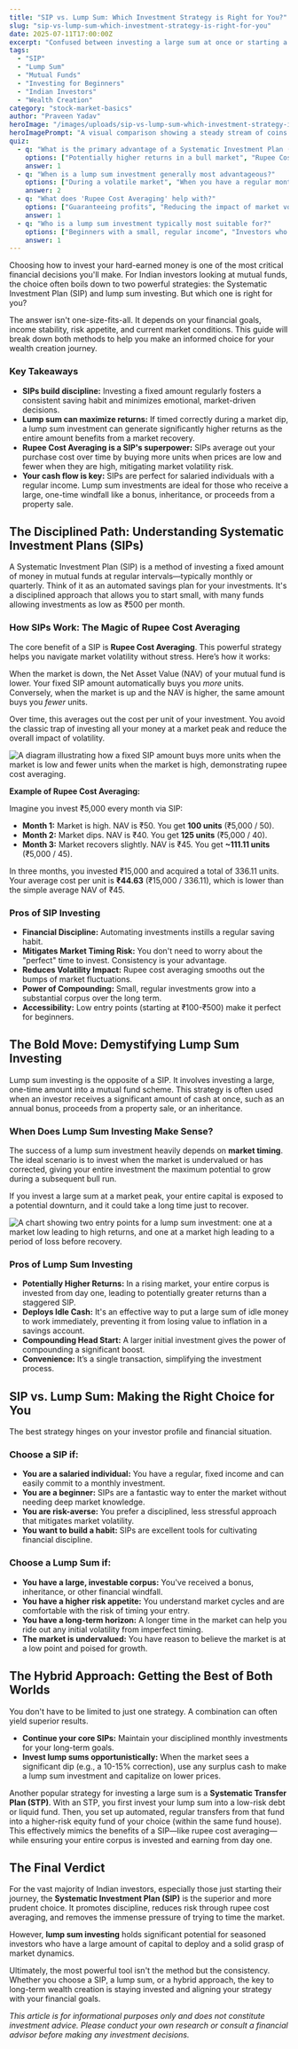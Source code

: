 ```yaml
---
title: "SIP vs. Lump Sum: Which Investment Strategy is Right for You?"
slug: "sip-vs-lump-sum-which-investment-strategy-is-right-for-you"
date: 2025-07-11T17:00:00Z
excerpt: "Confused between investing a large sum at once or starting a monthly SIP? This guide breaks down the pros and cons of both SIP and lump sum investing to help you choose the best strategy for your financial goals in India."
tags:
  - "SIP"
  - "Lump Sum"
  - "Mutual Funds"
  - "Investing for Beginners"
  - "Indian Investors"
  - "Wealth Creation"
category: "stock-market-basics"
author: "Praveen Yadav"
heroImage: "/images/uploads/sip-vs-lump-sum-which-investment-strategy-is-right-for-you/hero-image.jpg"
heroImagePrompt: "A visual comparison showing a steady stream of coins flowing into a plant for SIP and a single large bag of money being planted for a lump sum, representing two different investment strategies."
quiz:
  - q: "What is the primary advantage of a Systematic Investment Plan (SIP)?"
    options: ["Potentially higher returns in a bull market", "Rupee Cost Averaging", "A one-time investment process"]
    answer: 1
  - q: "When is a lump sum investment generally most advantageous?"
    options: ["During a volatile market", "When you have a regular monthly income", "When the market is low and expected to rise"]
    answer: 2
  - q: "What does 'Rupee Cost Averaging' help with?"
    options: ["Guaranteeing profits", "Reducing the impact of market volatility", "Timing the market perfectly"]
    answer: 1
  - q: "Who is a lump sum investment typically most suitable for?"
    options: ["Beginners with a small, regular income", "Investors who have received a large, one-time amount like a bonus or inheritance", "Those who are afraid of market risks"]
    answer: 1
---
```


Choosing how to invest your hard-earned money is one of the most critical financial decisions you'll make. For Indian investors looking at mutual funds, the choice often boils down to two powerful strategies: the Systematic Investment Plan (SIP) and lump sum investing. But which one is right for you?

The answer isn't one-size-fits-all. It depends on your financial goals, income stability, risk appetite, and current market conditions. This guide will break down both methods to help you make an informed choice for your wealth creation journey.

### Key Takeaways

*   **SIPs build discipline:** Investing a fixed amount regularly fosters a consistent saving habit and minimizes emotional, market-driven decisions.
*   **Lump sum can maximize returns:** If timed correctly during a market dip, a lump sum investment can generate significantly higher returns as the entire amount benefits from a market recovery.
*   **Rupee Cost Averaging is a SIP's superpower:** SIPs average out your purchase cost over time by buying more units when prices are low and fewer when they are high, mitigating market volatility risk.
*   **Your cash flow is key:** SIPs are perfect for salaried individuals with a regular income. Lump sum investments are ideal for those who receive a large, one-time windfall like a bonus, inheritance, or proceeds from a property sale.

## The Disciplined Path: Understanding Systematic Investment Plans (SIPs)

A Systematic Investment Plan (SIP) is a method of investing a fixed amount of money in mutual funds at regular intervals—typically monthly or quarterly. Think of it as an automated savings plan for your investments. It's a disciplined approach that allows you to start small, with many funds allowing investments as low as ₹500 per month.

### How SIPs Work: The Magic of Rupee Cost Averaging

The core benefit of a SIP is **Rupee Cost Averaging**. This powerful strategy helps you navigate market volatility without stress. Here’s how it works:

When the market is down, the Net Asset Value (NAV) of your mutual fund is lower. Your fixed SIP amount automatically buys you *more* units. Conversely, when the market is up and the NAV is higher, the same amount buys you *fewer* units.

Over time, this averages out the cost per unit of your investment. You avoid the classic trap of investing all your money at a market peak and reduce the overall impact of volatility.

![A diagram illustrating how a fixed SIP amount buys more units when the market is low and fewer units when the market is high, demonstrating rupee cost averaging.](/images/uploads/sip-vs-lump-sum-which-investment-strategy-is-right-for-you/rupee-cost-averaging.png)

**Example of Rupee Cost Averaging:**

Imagine you invest ₹5,000 every month via SIP:

*   **Month 1:** Market is high. NAV is ₹50. You get **100 units** (₹5,000 / 50).
*   **Month 2:** Market dips. NAV is ₹40. You get **125 units** (₹5,000 / 40).
*   **Month 3:** Market recovers slightly. NAV is ₹45. You get **~111.11 units** (₹5,000 / 45).

In three months, you invested ₹15,000 and acquired a total of 336.11 units. Your average cost per unit is **₹44.63** (₹15,000 / 336.11), which is lower than the simple average NAV of ₹45.

### Pros of SIP Investing

*   **Financial Discipline:** Automating investments instills a regular saving habit.
*   **Mitigates Market Timing Risk:** You don't need to worry about the "perfect" time to invest. Consistency is your advantage.
*   **Reduces Volatility Impact:** Rupee cost averaging smooths out the bumps of market fluctuations.
*   **Power of Compounding:** Small, regular investments grow into a substantial corpus over the long term.
*   **Accessibility:** Low entry points (starting at ₹100-₹500) make it perfect for beginners.

## The Bold Move: Demystifying Lump Sum Investing

Lump sum investing is the opposite of a SIP. It involves investing a large, one-time amount into a mutual fund scheme. This strategy is often used when an investor receives a significant amount of cash at once, such as an annual bonus, proceeds from a property sale, or an inheritance.

### When Does Lump Sum Investing Make Sense?

The success of a lump sum investment heavily depends on **market timing**. The ideal scenario is to invest when the market is undervalued or has corrected, giving your entire investment the maximum potential to grow during a subsequent bull run.

If you invest a large sum at a market peak, your entire capital is exposed to a potential downturn, and it could take a long time just to recover.

![A chart showing two entry points for a lump sum investment: one at a market low leading to high returns, and one at a market high leading to a period of loss before recovery.](/images/uploads/sip-vs-lump-sum-which-investment-strategy-is-right-for-you/lump-sum-timing.png)

### Pros of Lump Sum Investing

*   **Potentially Higher Returns:** In a rising market, your entire corpus is invested from day one, leading to potentially greater returns than a staggered SIP.
*   **Deploys Idle Cash:** It's an effective way to put a large sum of idle money to work immediately, preventing it from losing value to inflation in a savings account.
*   **Compounding Head Start:** A larger initial investment gives the power of compounding a significant boost.
*   **Convenience:** It’s a single transaction, simplifying the investment process.

## SIP vs. Lump Sum: Making the Right Choice for You

The best strategy hinges on your investor profile and financial situation.

### Choose a SIP if:

*   **You are a salaried individual:** You have a regular, fixed income and can easily commit to a monthly investment.
*   **You are a beginner:** SIPs are a fantastic way to enter the market without needing deep market knowledge.
*   **You are risk-averse:** You prefer a disciplined, less stressful approach that mitigates market volatility.
*   **You want to build a habit:** SIPs are excellent tools for cultivating financial discipline.

### Choose a Lump Sum if:

*   **You have a large, investable corpus:** You've received a bonus, inheritance, or other financial windfall.
*   **You have a higher risk appetite:** You understand market cycles and are comfortable with the risk of timing your entry.
*   **You have a long-term horizon:** A longer time in the market can help you ride out any initial volatility from imperfect timing.
*   **The market is undervalued:** You have reason to believe the market is at a low point and poised for growth.

## The Hybrid Approach: Getting the Best of Both Worlds

You don't have to be limited to just one strategy. A combination can often yield superior results.

*   **Continue your core SIPs:** Maintain your disciplined monthly investments for your long-term goals.
*   **Invest lump sums opportunistically:** When the market sees a significant dip (e.g., a 10-15% correction), use any surplus cash to make a lump sum investment and capitalize on lower prices.

Another popular strategy for investing a large sum is a **Systematic Transfer Plan (STP)**. With an STP, you first invest your lump sum into a low-risk debt or liquid fund. Then, you set up automated, regular transfers from that fund into a higher-risk equity fund of your choice (within the same fund house). This effectively mimics the benefits of a SIP—like rupee cost averaging—while ensuring your entire corpus is invested and earning from day one.

## The Final Verdict

For the vast majority of Indian investors, especially those just starting their journey, the **Systematic Investment Plan (SIP)** is the superior and more prudent choice. It promotes discipline, reduces risk through rupee cost averaging, and removes the immense pressure of trying to time the market.

However, **lump sum investing** holds significant potential for seasoned investors who have a large amount of capital to deploy and a solid grasp of market dynamics.

Ultimately, the most powerful tool isn't the method but the consistency. Whether you choose a SIP, a lump sum, or a hybrid approach, the key to long-term wealth creation is staying invested and aligning your strategy with your financial goals.

*This article is for informational purposes only and does not constitute investment advice. Please conduct your own research or consult a financial advisor before making any investment decisions.*